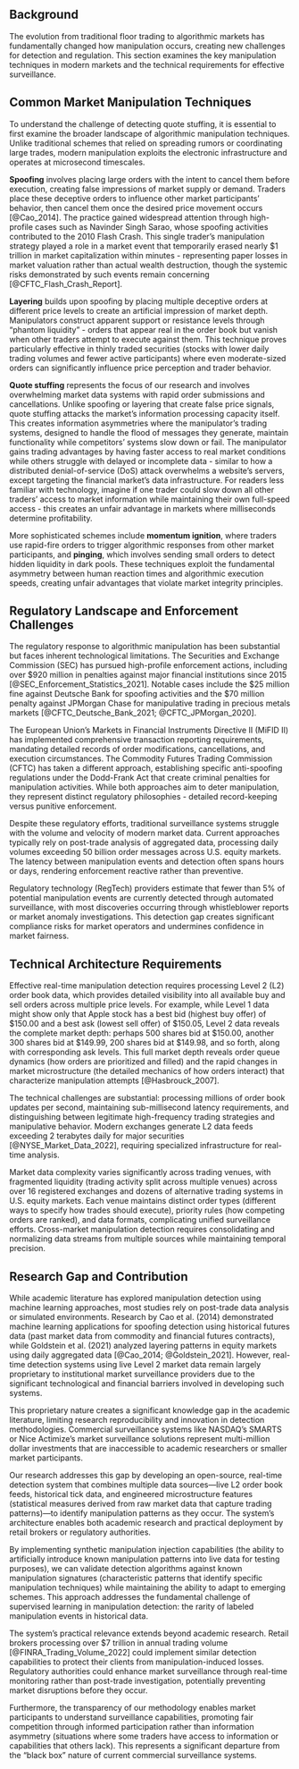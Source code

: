 ## Background

The evolution from traditional floor trading to algorithmic markets has fundamentally changed how manipulation occurs, creating new challenges for detection and regulation. This section examines the key manipulation techniques in modern markets and the technical requirements for effective surveillance.

## Common Market Manipulation Techniques

To understand the challenge of detecting quote stuffing, it is essential to first examine the broader landscape of algorithmic manipulation techniques. Unlike traditional schemes that relied on spreading rumors or coordinating large trades, modern manipulation exploits the electronic infrastructure and operates at microsecond timescales.

**Spoofing** involves placing large orders with the intent to cancel them before execution, creating false impressions of market supply or demand. Traders place these deceptive orders to influence other market participants' behavior, then cancel them once the desired price movement occurs [@Cao_2014]. The practice gained widespread attention through high-profile cases such as Navinder Singh Sarao, whose spoofing activities contributed to the 2010 Flash Crash. This single trader's manipulation strategy played a role in a market event that temporarily erased nearly \$1 trillion in market capitalization within minutes - representing paper losses in market valuation rather than actual wealth destruction, though the systemic risks demonstrated by such events remain concerning [@CFTC_Flash_Crash_Report].

**Layering** builds upon spoofing by placing multiple deceptive orders at different price levels to create an artificial impression of market depth. Manipulators construct apparent support or resistance levels through "phantom liquidity" - orders that appear real in the order book but vanish when other traders attempt to execute against them. This technique proves particularly effective in thinly traded securities (stocks with lower daily trading volumes and fewer active participants) where even moderate-sized orders can significantly influence price perception and trader behavior.

**Quote stuffing** represents the focus of our research and involves overwhelming market data systems with rapid order submissions and cancellations. Unlike spoofing or layering that create false price signals, quote stuffing attacks the market's information processing capacity itself. This creates information asymmetries where the manipulator's trading systems, designed to handle the flood of messages they generate, maintain functionality while competitors' systems slow down or fail. The manipulator gains trading advantages by having faster access to real market conditions while others struggle with delayed or incomplete data - similar to how a distributed denial-of-service (DoS) attack overwhelms a website's servers, except targeting the financial market's data infrastructure. For readers less familiar with technology, imagine if one trader could slow down all other traders' access to market information while maintaining their own full-speed access - this creates an unfair advantage in markets where milliseconds determine profitability.

More sophisticated schemes include **momentum ignition**, where traders use rapid-fire orders to trigger algorithmic responses from other market participants, and **pinging**, which involves sending small orders to detect hidden liquidity in dark pools. These techniques exploit the fundamental asymmetry between human reaction times and algorithmic execution speeds, creating unfair advantages that violate market integrity principles.

## Regulatory Landscape and Enforcement Challenges

The regulatory response to algorithmic manipulation has been substantial but faces inherent technological limitations. The Securities and Exchange Commission (SEC) has pursued high-profile enforcement actions, including over \$920 million in penalties against major financial institutions since 2015 [@SEC_Enforcement_Statistics_2021]. Notable cases include the \$25 million fine against Deutsche Bank for spoofing activities and the \$70 million penalty against JPMorgan Chase for manipulative trading in precious metals markets [@CFTC_Deutsche_Bank_2021; @CFTC_JPMorgan_2020].

The European Union's Markets in Financial Instruments Directive II (MiFID II) has implemented comprehensive transaction reporting requirements, mandating detailed records of order modifications, cancellations, and execution circumstances. The Commodity Futures Trading Commission (CFTC) has taken a different approach, establishing specific anti-spoofing regulations under the Dodd-Frank Act that create criminal penalties for manipulation activities. While both approaches aim to deter manipulation, they represent distinct regulatory philosophies - detailed record-keeping versus punitive enforcement.

Despite these regulatory efforts, traditional surveillance systems struggle with the volume and velocity of modern market data. Current approaches typically rely on post-trade analysis of aggregated data, processing daily volumes exceeding 50 billion order messages across U.S. equity markets. The latency between manipulation events and detection often spans hours or days, rendering enforcement reactive rather than preventive.

Regulatory technology (RegTech) providers estimate that fewer than 5% of potential manipulation events are currently detected through automated surveillance, with most discoveries occurring through whistleblower reports or market anomaly investigations. This detection gap creates significant compliance risks for market operators and undermines confidence in market fairness.

## Technical Architecture Requirements

Effective real-time manipulation detection requires processing Level 2 (L2) order book data, which provides detailed visibility into all available buy and sell orders across multiple price levels. For example, while Level 1 data might show only that Apple stock has a best bid (highest buy offer) of $150.00 and a best ask (lowest sell offer) of $150.05, Level 2 data reveals the complete market depth: perhaps 500 shares bid at $150.00, another 300 shares bid at $149.99, 200 shares bid at $149.98, and so forth, along with corresponding ask levels. This full market depth reveals order queue dynamics (how orders are prioritized and filled) and the rapid changes in market microstructure (the detailed mechanics of how orders interact) that characterize manipulation attempts [@Hasbrouck_2007].

The technical challenges are substantial: processing millions of order book updates per second, maintaining sub-millisecond latency requirements, and distinguishing between legitimate high-frequency trading strategies and manipulative behavior. Modern exchanges generate L2 data feeds exceeding 2 terabytes daily for major securities [@NYSE_Market_Data_2022], requiring specialized infrastructure for real-time analysis.

Market data complexity varies significantly across trading venues, with fragmented liquidity (trading activity split across multiple venues) across over 16 registered exchanges and dozens of alternative trading systems in U.S. equity markets. Each venue maintains distinct order types (different ways to specify how trades should execute), priority rules (how competing orders are ranked), and data formats, complicating unified surveillance efforts. Cross-market manipulation detection requires consolidating and normalizing data streams from multiple sources while maintaining temporal precision.

## Research Gap and Contribution

While academic literature has explored manipulation detection using machine learning approaches, most studies rely on post-trade data analysis or simulated environments. Research by Cao et al. (2014) demonstrated machine learning applications for spoofing detection using historical futures data (past market data from commodity and financial futures contracts), while Goldstein et al. (2021) analyzed layering patterns in equity markets using daily aggregated data [@Cao_2014; @Goldstein_2021]. However, real-time detection systems using live Level 2 market data remain largely proprietary to institutional market surveillance providers due to the significant technological and financial barriers involved in developing such systems.

This proprietary nature creates a significant knowledge gap in the academic literature, limiting research reproducibility and innovation in detection methodologies. Commercial surveillance systems like NASDAQ's SMARTS or Nice Actimize's market surveillance solutions represent multi-million dollar investments that are inaccessible to academic researchers or smaller market participants.

Our research addresses this gap by developing an open-source, real-time detection system that combines multiple data sources—live L2 order book feeds, historical tick data, and engineered microstructure features (statistical measures derived from raw market data that capture trading patterns)—to identify manipulation patterns as they occur. The system's architecture enables both academic research and practical deployment by retail brokers or regulatory authorities.

By implementing synthetic manipulation injection capabilities (the ability to artificially introduce known manipulation patterns into live data for testing purposes), we can validate detection algorithms against known manipulation signatures (characteristic patterns that identify specific manipulation techniques) while maintaining the ability to adapt to emerging schemes. This approach addresses the fundamental challenge of supervised learning in manipulation detection: the rarity of labeled manipulation events in historical data.

The system's practical relevance extends beyond academic research. Retail brokers processing over \$7 trillion in annual trading volume [@FINRA_Trading_Volume_2022] could implement similar detection capabilities to protect their clients from manipulation-induced losses. Regulatory authorities could enhance market surveillance through real-time monitoring rather than post-trade investigation, potentially preventing market disruptions before they occur.

Furthermore, the transparency of our methodology enables market participants to understand surveillance capabilities, promoting fair competition through informed participation rather than information asymmetry (situations where some traders have access to information or capabilities that others lack). This represents a significant departure from the "black box" nature of current commercial surveillance systems.
